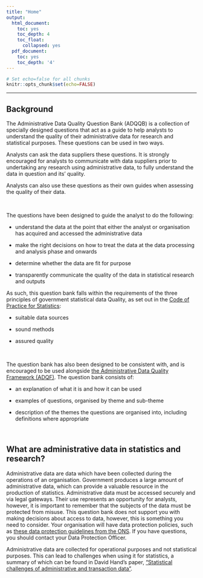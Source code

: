 ---
title: "Home"
output:
  html_document:
    toc: yes
    toc_depth: 4
    toc_float:
      collapsed: yes
  pdf_document:
    toc: yes
    toc_depth: '4'
---

```{r global-options, include=FALSE}
# Set echo=false for all chunks
knitr::opts_chunk$set(echo=FALSE)
```

---

## Background

The Administrative Data Quality Question Bank (ADQQB) is a collection of specially designed questions that act as a guide to help analysts to understand the quality of their administrative data for research and statistical purposes. These questions can be used in two ways. 


Analysts can ask the data suppliers these questions. It is strongly encouraged for analysts to communicate with data suppliers prior to undertaking any research using administrative data, to fully understand the data in question and its’ quality. 


Analysts can also use these questions as their own guides when assessing the quality of their data.  

 <br> 
 
The questions have been designed to guide the analyst to do the following: 

+ understand the data at the point that either the analyst or organisation has acquired and accessed the administrative data  

+ make the right decisions on how to treat the data at the data processing and analysis phase and onwards 

+ determine whether the data are fit for purpose 

+ transparently communicate the quality of the data in statistical research and outputs 




As such, this question bank falls within the requirements of the three principles of government statistical data Quality, as set out in the [Code of Practice for Statistics](https://code.statisticsauthority.gov.uk/): 

+ suitable data sources 

+ sound methods 

+ assured quality



<br> 

The question bank has also been designed to be consistent with, and is encouraged to be used alongside [the Administrative Data Quality Framework (ADQF)](https://analysisfunction.civilservice.gov.uk/policy-store/quality-of-administrative-data-in-statistics/). The question bank consists of:

+ an explanation of what it is and how it can be used 

+ examples of questions, organised by theme and sub-theme  

+ description of the themes the questions are organised into, including definitions where appropriate 




<br>


## What are administrative data in statistics and research? 


Administrative data are data which have been collected during the operations of an organisation. Government produces a large amount of administrative data, which can provide a valuable resource in the production of statistics. Administrative data must be accessed securely and via legal gateways. Their use represents an opportunity for analysts, however, it is important to remember that the subjects of the data must be protected from misuse. This question bank does not support you with making decisions about access to data, however, this is something you need to consider. Your organisation will have data protection policies, such as [these data protection guidelines from the ONS](https://www.ons.gov.uk/aboutus/transparencyandgovernance/dataprotection). If you have questions, you should contact your Data Protection Officer.

 

Administrative data are collected for operational purposes and not statistical purposes. This can lead to challenges when using it for statistics, a summary of which can be found in David Hand’s paper, [“Statistical challenges of administrative and transaction data”](https://rss.onlinelibrary.wiley.com/doi/10.1111/rssa.12315).  

<br>
